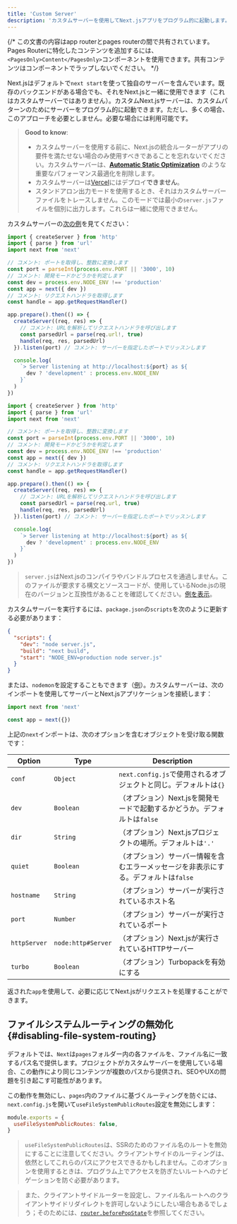 ```yaml
---
title: 'Custom Server'
description: 'カスタムサーバーを使用してNext.jsアプリをプログラム的に起動します。'
---
```


{/* この文書の内容はapp routerとpages routerの間で共有されています。Pages Routerに特化したコンテンツを追加するには、`<PagesOnly>Content</PagesOnly>`コンポーネントを使用できます。共有コンテンツはコンポーネントでラップしないでください。 */}

Next.jsはデフォルトで`next start`を使って独自のサーバーを含んでいます。既存のバックエンドがある場合でも、それをNext.jsと一緒に使用できます（これはカスタムサーバーではありません）。カスタムNext.jsサーバーは、カスタムパターンのためにサーバーをプログラム的に起動できます。ただし、多くの場合、このアプローチを必要としません。必要な場合には利用可能です。

> **Good to know**:
>
> - カスタムサーバーを使用する前に、Next.jsの統合ルーターがアプリの要件を満たせない場合のみ使用すべきであることを忘れないでください。カスタムサーバーは、**[Automatic Static Optimization](https://nextjs.org/docs/canary/pages/building-your-application/rendering/automatic-static-optimization)** のような重要なパフォーマンス最適化を削除します。
> - カスタムサーバーは[Vercel](https://vercel.com/frameworks/nextjs)にはデプロイ**できません**。
> - スタンドアロン出力モードを使用するとき、それはカスタムサーバーファイルをトレースしません。このモードでは最小の`server.js`ファイルを個別に出力します。これらは一緒に使用できません。

カスタムサーバーの[次の例](https://github.com/vercel/next.js/tree/canary/examples/custom-server)を見てください：

<Tabs>
<TabItem value="ts" label="TypeScript">

```ts title="server.ts" switcher
import { createServer } from 'http'
import { parse } from 'url'
import next from 'next'

// コメント: ポートを取得し、整数に変換します
const port = parseInt(process.env.PORT || '3000', 10)
// コメント: 開発モードかどうかを判定します
const dev = process.env.NODE_ENV !== 'production'
const app = next({ dev })
// コメント: リクエストハンドラを取得します
const handle = app.getRequestHandler()

app.prepare().then(() => {
  createServer((req, res) => {
    // コメント: URLを解析してリクエストハンドラを呼び出します
    const parsedUrl = parse(req.url!, true)
    handle(req, res, parsedUrl)
  }).listen(port) // コメント: サーバーを指定したポートでリッスンします

  console.log(
    `> Server listening at http://localhost:${port} as ${
      dev ? 'development' : process.env.NODE_ENV
    }`
  )
})
```

</TabItem>
<TabItem value="js" label="JavaScript">

```js title="server.js" switcher
import { createServer } from 'http'
import { parse } from 'url'
import next from 'next'

// コメント: ポートを取得し、整数に変換します
const port = parseInt(process.env.PORT || '3000', 10)
// コメント: 開発モードかどうかを判定します
const dev = process.env.NODE_ENV !== 'production'
const app = next({ dev })
// コメント: リクエストハンドラを取得します
const handle = app.getRequestHandler()

app.prepare().then(() => {
  createServer((req, res) => {
    // コメント: URLを解析してリクエストハンドラを呼び出します
    const parsedUrl = parse(req.url, true)
    handle(req, res, parsedUrl)
  }).listen(port) // コメント: サーバーを指定したポートでリッスンします

  console.log(
    `> Server listening at http://localhost:${port} as ${
      dev ? 'development' : process.env.NODE_ENV
    }`
  )
})
```

</TabItem>
</Tabs>

> `server.js`はNext.jsのコンパイラやバンドルプロセスを通過しません。このファイルが要求する構文とソースコードが、使用しているNode.jsの現在のバージョンと互換性があることを確認してください。[例を表示](https://github.com/vercel/next.js/tree/canary/examples/custom-server)。

カスタムサーバーを実行するには、`package.json`の`scripts`を次のように更新する必要があります：

```json title="package.json"
{
  "scripts": {
    "dev": "node server.js",
    "build": "next build",
    "start": "NODE_ENV=production node server.js"
  }
}
```

または、`nodemon`を設定することもできます（[例](https://github.com/vercel/next.js/tree/canary/examples/custom-server)）。カスタムサーバーは、次のインポートを使用してサーバーとNext.jsアプリケーションを接続します：

```js
import next from 'next'

const app = next({})
```

上記の`next`インポートは、次のオプションを含むオブジェクトを受け取る関数です：

| Option       | Type               | Description                                                                         |
| ------------ | ------------------ | ----------------------------------------------------------------------------------- |
| `conf`       | `Object`           | `next.config.js`で使用されるオブジェクトと同じ。デフォルトは`{}`                    |
| `dev`        | `Boolean`          | （オプション）Next.jsを開発モードで起動するかどうか。デフォルトは`false`            |
| `dir`        | `String`           | （オプション）Next.jsプロジェクトの場所。デフォルトは`'.'`                          |
| `quiet`      | `Boolean`          | （オプション）サーバー情報を含むエラーメッセージを非表示にする。デフォルトは`false` |
| `hostname`   | `String`           | （オプション）サーバーが実行されているホスト名                                      |
| `port`       | `Number`           | （オプション）サーバーが実行されているポート                                        |
| `httpServer` | `node:http#Server` | （オプション）Next.jsが実行されているHTTPサーバー                                   |
| `turbo`      | `Boolean`          | （オプション）Turbopackを有効にする                                                 |

返された`app`を使用して、必要に応じてNext.jsがリクエストを処理することができます。

<PagesOnly>

## ファイルシステムルーティングの無効化 {#disabling-file-system-routing}

デフォルトでは、`Next`は`pages`フォルダー内の各ファイルを、ファイル名に一致するパス名で提供します。プロジェクトがカスタムサーバーを使用している場合、この動作により同じコンテンツが複数のパスから提供され、SEOやUXの問題を引き起こす可能性があります。

この動作を無効にし、`pages`内のファイルに基づくルーティングを防ぐには、`next.config.js`を開いて`useFileSystemPublicRoutes`設定を無効にします：

```js title="next.config.js"
module.exports = {
  useFileSystemPublicRoutes: false,
}
```

> `useFileSystemPublicRoutes`は、SSRのためのファイル名のルートを無効にすることに注意してください。クライアントサイドのルーティングは、依然としてこれらのパスにアクセスできるかもしれません。このオプションを使用するときは、プログラム上でアクセスを防ぎたいルートへのナビゲーションを防ぐ必要があります。

> また、クライアントサイドルーターを設定し、ファイル名ルートへのクライアントサイドリダイレクトを許可しないようにしたい場合もあるでしょう；そのためには、[`router.beforePopState`](https://nextjs.org/docs/canary/pages/api-reference/functions/use-router#routerbeforepopstate)を参照してください。

</PagesOnly>
